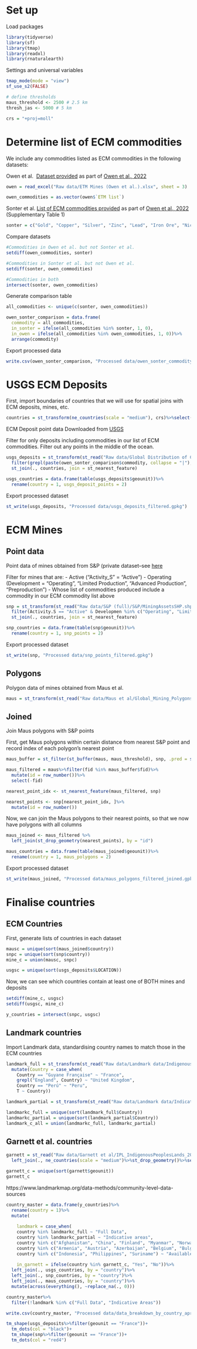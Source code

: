 
# Set up

Load packages
```r
library(tidyverse)
library(sf)
library(tmap)
library(readxl)
library(rnaturalearth)
```

Settings and universal variables
```r
tmap_mode(mode = "view")
sf_use_s2(FALSE)

# define thresholds 
maus_threshold <- 2500 # 2.5 km
thresh_jas <- 5000 # 5 km

crs = "+proj=moll"
```


# Determine list of ECM commodities

We include any commodities listed as ECM commodities in the following datasets:

Owen et al. 
[Dataset provided](https://espace.library.uq.edu.au/view/UQ:12b9a6e) as part of [Owen et al., 2022](https://www.nature.com/articles/s41893-022-00994-6#data-availability)
```r
owen = read_excel("Raw data/ETM Mines (Owen et al.).xlsx", sheet = 3)

owen_commodities = as.vector(owen$`ETM list`)
```

Sonter et al.
[List of ECM commodities provided](https://static-content.springer.com/esm/art%3A10.1038%2Fs41467-020-17928-5/MediaObjects/41467_2020_17928_MOESM1_ESM.pdf) as part of [Owen et al., 2022](https://www.nature.com/articles/s41467-020-17928-5#Sec13) (Supplementary Table 1)

```r
sonter = c("Gold", "Copper", "Silver", "Zinc", "Lead", "Iron Ore", "Nickel", "Molybdenum", "Cobalt", "Platinum", "Palladium", "Lanthanides", "Lithium", "Tin", "Tungsten", "Manganese", "Graphite", "Vanadium", "Bauxite", "Tantalum", "Chromite", "Antimony", "Titanium", "Niobium", "Zircon", "Yttrium", "Scandium", "Chromium", "Alumina", "Aluminum", "Platinum Group Metals")
```

Compare datasets
```r
#Commodities in Owen et al. but not Sonter et al.
setdiff(owen_commodities, sonter)

#Commodities in Sonter et al. but not Owen et al.
setdiff(sonter, owen_commodities)

#Commodities in both
intersect(sonter, owen_commodities)
```
Generate comparison table
```r
all_commodities <- unique(c(sonter, owen_commodities))

owen_sonter_comparison = data.frame(
  commodity = all_commodities,
  in_sonter = ifelse(all_commodities %in% sonter, 1, 0),
  in_owen = ifelse(all_commodities %in% owen_commodities, 1, 0))%>%
  arrange(commodity)
```

Export processed data
```r
write.csv(owen_sonter_comparison, "Processed data/owen_sonter_commodity_comparison.csv", row.names = F)
```


# USGS ECM Deposits

First, import boundaries of countries that we will use for spatial joins with ECM deposits, mines, etc.
```r
countries = st_transform(ne_countries(scale = "medium"), crs)%>%select(geounit)
```


ECM Deposit point data Downloaded from [USGS](https://www.sciencebase.gov/catalog/item/594d3c8ee4b062508e39b332)

Filter for only deposits including commodities in our list of ECM commodities. Filter out any points in the middle of the ocean.
```r
usgs_deposits = st_transform(st_read("Raw data/Global Distribution of Critical Minerals (USGS)/PP1802_CritMin_pts.shp"), crs)%>%
  filter(grepl(paste(owen_sonter_comparison$commodity, collapse = "|"), CRITICAL_M, ignore.case = T) & !grepl("Ocean", LOCATION))%>%
  st_join(., countries, join = st_nearest_feature)

usgs_countries = data.frame(table(usgs_deposits$geounit))%>%
  rename(country = 1, usgs_deposit_points = 2)
```
Export processed dataset
```r
st_write(usgs_deposits, "Processed data/usgs_deposits_filtered.gpkg")
```


# ECM Mines

## Point data
Point data of mines obtained from S&P (private dataset--see [here](https://www.marketplace.spglobal.com/en/datasets/snl-metals-mining-(19))

Filter for mines that are:
- Active ("Activity_S" = "Active")
- Operating (Development = "Operating", "Limited Production", "Advanced Production", "Preproduction")
- Whose list of commodities produced include a commodity in our ECM commodity list above
```r
snp = st_transform(st_read("Raw data/S&P (full)/S&P/MiningAssetsSHP.shp"), crs) %>%
  filter(Activity.S == "Active" & Developmen %in% c("Operating", "Limited Production", "Advanced Production", "Preproduction") & grepl(paste(owen_sonter_comparison$commodity, collapse = "|"), `List.of.Co`, ignore.case = T))%>%
  st_join(., countries, join = st_nearest_feature)

snp_countries = data.frame(table(snp$geounit))%>%
  rename(country = 1, snp_points = 2)
```
Export processed dataset
```r
st_write(snp, "Processed data/snp_points_filtered.gpkg")
```

## Polygons
Polygon data of mines obtained from Maus et al.
```r
maus = st_transform(st_read("Raw data/Maus et al/Global_Mining_Polygons_v2.shp"), crs)
```

## Joined

Join Maus polygons with S&P points

First, get Maus polygons within certain distance from nearest S&P point and record index of each polygon's nearest point
```r
maus_buffer = st_filter(st_buffer(maus, maus_threshold), snp, .pred = st_intersects())

maus_filtered = maus%>%filter(fid %in% maus_buffer$fid)%>%
  mutate(id = row_number())%>%
  select(-fid)

nearest_point_idx <- st_nearest_feature(maus_filtered, snp)

nearest_points <- snp[nearest_point_idx, ]%>%
  mutate(id = row_number())
```

Now, we can join the Maus polygons to their nearest points, so that we now have polygons with all columns
```r
maus_joined <- maus_filtered %>%
  left_join(st_drop_geometry(nearest_points), by = "id")

maus_countries = data.frame(table(maus_joined$geounit))%>%
  rename(country = 1, maus_polygons = 2)
```

Export processed dataset
```r
st_write(maus_joined, "Processed data/maus_polygons_filtered_joined.gpkg", delete.dsn = T)
```

# Finalise countries

## ECM Countries

First, generate lists of countries in each dataset
```r
mausc = unique(sort(maus_joined$country))
snpc = unique(sort(snp$country))
mine_c = union(mausc, snpc)

usgsc = unique(sort(usgs_deposits$LOCATION))
```

Now, we can see which countries contain at least one of BOTH mines and deposits
```r
setdiff(mine_c, usgsc)
setdiff(usgsc, mine_c)

y_countries = intersect(snpc, usgsc)
```

## Landmark countries

Import Landmark data, standardising country names to match those in the ECM countries
```r
landmark_full = st_transform(st_read("Raw data/Landmark data/Indigenous_comm_lands_v202411/CommunityLevelData_poly_202411.shp"), crs)%>%
  mutate(Country = case_when(
    Country == "Guyane Française" ~ "France",
    grepl("England", Country) ~ "United Kingdom",
    Country == "Perú" ~ "Peru", 
    T ~ Country))

landmark_partial = st_transform(st_read("Raw data/Landmark data/Indicative_v202411/Indicative_comm_poly_202411.shp"), crs)
```


```r
landmarkc_full = unique(sort(landmark_full$Country))
landmarkc_partial = unique(sort(landmark_partial$Country))
landmark_c_all = union(landmarkc_full, landmarkc_partial)
```

## Garnett et al. countries
```r
garnett = st_read("Raw data/Garnett et al/IPL_IndigenousPeoplesLands_2017/IPL_2017.shp")%>%
  left_join(., ne_countries(scale = "medium")%>%st_drop_geometry()%>%select(su_a3, geounit), by = c("Name_" = "su_a3"))

garnett_c = unique(sort(garnett$geounit))
garnett_c
```


https://www.landmarkmap.org/data-methods/community-level-data-sources
```r
country_master = data.frame(y_countries)%>%
  rename(country = 1)%>%
  mutate(
    
    landmark = case_when(
    country %in% landmarkc_full ~ "Full Data",
    country %in% landmarkc_partial ~ "Indicative areas",
    country %in% c("Afghanistan", "China", "Finland", "Myanmar", "Norway", "Sweden") ~ "Only resource rights",
    country %in% c("Armenia", "Austria", "Azerbaijan", "Belgium", "Bulgaria", "Cuba", "Dominican Republic", "Fiji", "Georgia", "Germany", "Ghana", "Greece", "Guinea", "Hungary", "Iran", "Israel", "Japan", "Kazakhstan", "Kosovo", "Kyrgyzstan", "Madagascar", "Mongolia", "New Caledonia", "Nigeria", "North Korea","Pakistan", "Poland", "Portugal", "Puerto Rico", "Romania", "Rwanda", "Saudi Arabia", "Senegal", "Sierra Leone", "Slovenia", "Solomon Islands", "South Korea", "Sri Lanka", "Thailand", "Turkey", "Ukraine", "Uzbekistan", "Vietnam") ~ "No data",
    country %in% c("Indonesia", "Philippines", "Suriname") ~ "Available upon request"),
    
    in_garnett = ifelse(country %in% garnett_c, "Yes", "No"))%>%
  left_join(., usgs_countries, by = "country")%>%
  left_join(., snp_countries, by = "country")%>%
  left_join(., maus_countries, by = "country")%>%
  mutate(across(everything(), ~replace_na(., 0)))

country_master%>%
  filter(!landmark %in% c("Full Data", "Indicative Areas"))
```

```r
write.csv(country_master, "Processed data/data_breakdown_by_country_apr29.csv", row.names = F)
```





```r
tm_shape(usgs_deposits%>%filter(geounit == "France"))+
  tm_dots(col = "black")+
  tm_shape(snp%>%filter(geounit == "France"))+
  tm_dots(col = "red4")

```



